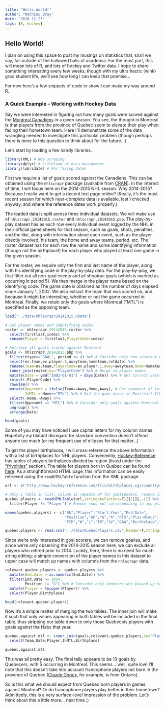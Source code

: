 ```yaml
---
title: "Hello World!"
author: "Mathieu Bray"
date: "2016-12-23"
tags: [R, hockey]
---
```


## Hello World!

I plan on using this space to post my musings on statistics that, shall we say, fall outside of the hallowed halls of academia. For the most part, this will mean lots of R, and lots of hockey and Twitter data. I hope to share something interesting every few weeks, though with my ultra hectic (wink) grad student life, we'll see how long I can keep that promise...

For now here's a few snippets of code to show I can make my way around R. 

### A Quick Example - Working with Hockey Data

Say we were interested in figuring out how many goals were scored against the [Montreal Canadiens](https://www.nhl.com/canadiens) in a given season. You see, the thought in Montreal is that players from the province of Quebec seem to elevate their play when facing their hometown team. Here I'll demonstrate some of the data wrangling needed to investigate this particular problem (though perhaps there is more to this question to think about for the future...)

Let's start by loading a few handy libraries.


```r
library(XML) # Web scraping
library(dplyr) # Lifeblood of data management
library(lubridate) # For fixing dates
```

First we require a list of goals scored against the Canadiens. This can be obtained using the `nhlscrapr` package (available from [CRAN](https://cran.r-project.org/web/packages/nhlscrapr/index.html)). In the interest of time, I will focus here on the 2014-2015 NHL season. Why 2014-2015? Because I really want to get a decent test page online? (Really, it's the most recent season for which near-complete data is available, last I checked anyway, and where the reference dates work properly.)

The loaded data is split across three individual datasets. We will make use of `nhlscrapr.20142015.roster` and `nhlscrapr.20142015.pbp`. The play-by-play dataset has as each row every individual event logged by the NHL in their official game sheets for that season, such as goals, shots, penalties, and the like, along with information about each event, such as the player directly involved, his team, the home and away teams, period, etc. The roster dataset has for each row the name and some identifying information (though not the birthplace!) for each player who played at least one game in the given season. 

For the roster, we require only the first and last name of the player, along with his identifying code in the play-by-play data. For the play-by-play, we first filter out all non-goal events and all shootout goals (which is marked as occurring in period 5). We then merge in the player name based on the identifying code. The game date is obtained as the number of days elapsed since January 1, 2002. We also extract the team that was scored on, and, because it might be interesting, whether or not the game occurred in Montreal. Finally, we retain only the goals where Montreal ("MTL") is specified as the opposing team.

```r

load("../data/nhlscrapr20142015.RData")

# Get player names and identifying codes 
roster <- nhlscrapr.20142015.roster %>% 
  select(firstlast,index) %>%
  rename(Player = firstlast,PlayerCode=index)

# Retrieve all goals scored against Montreal
goals <- nhlscrapr.20142015.pbp %>% 
  filter(etype=="GOAL", period <= 4) %>% # Consider only non-shootout goals
  select(ev.team,ev.player.1,awayteam,hometeam,refdate) %>%
  rename(Team=ev.team,PlayerCode=ev.player.1,Away=awayteam,Home=hometeam,Date=refdate) %>%
  inner_join(roster,by="PlayerCode") %>% # Merge in player names
  mutate(Date = ymd("2002-01-01") + days(Date)) %>% # Get correct date
  select(-PlayerCode) %>%
  rowwise() %>%
  mutate(Opponent = ifelse(Team==Away,Home,Away), # Get opponent of team that scored
         InMTL = Home=="MTL") %>% # Did the game occur in Montreal? T/F
  select(-Home,-Away) %>%
  filter(Opponent == "MTL") %>% # Consider only goals against Montreal
  ungroup() %>%
  arrange(Date)

head(goals)

```

Some of you may have noticed I use capital letters for my column names. Hopefully my blatant disregard for standard convention doesn't offend anyone too much (or my frequent use of ellipses for that matter...)

To get the player birthplaces, I will cross-reference the above information with a list of birthplaces for NHL players. Conveniently, [Hockey-Reference](http://www.hockey-reference.com/) has tables of players birthplaces divided by region (listed under the ["frivolities"](http://www.hockey-reference.com/friv/) section). The table for players born in Quebec can be found [here](http://www.hockey-reference.com/friv/birthplaces.cgi?country=CA&province=QC&state=). As a straightforward HTML page, this information can be easily retrieved using the `readHTMLTable` function from the XML package.


```r
url <- c("http://www.hockey-reference.com/friv/birthplaces.cgi?country=CA&province=QC&state=")

# Only 1 Table in list, column 12 repeats GP for goaltenders, remove it as the column name is the same as the previous and causes issues
quebec.players <- readHTMLTable(url,stringsAsFactors=F)[[1]][,-12] %>% 
  filter(Player != "Player") # Remove rows not corresponding to any player

names(quebec.players) <- c("Rk","Player","Start.Year","End.Date",
                           "Position","GP","G","A","PTS","Plus-Minus",
                           "PIM","W","L","TO","SV","GAA","Birthplace","Birth.Date","Death.Date")


```

```r
quebec.players <- read.csv("../data/QuebecPlayers.csv",header=T,stringsAsFactors=F)

```

Since we're only interested in goal scorers, we can remove goalies, and since we're only observing the 2014-2015 season here, we can exclude all players who retired prior to 2014. Luckily, here, there is no need for much string editing; a simple conversion of the player names in this dataset to upper case will match up names with columns from the `nhlscrapr` data.

```r
relevant.quebec.players <- quebec.players %>% 
  mutate(End.Date = as.numeric(End.Date)) %>%
  filter(End.Date >= 2014,
         Position != "G") %>% # Consider only shooters who played up to to 2014-2015 season
  mutate(Player = toupper(Player)) %>%
  select(Player,Birthplace)

head(relevant.quebec.players)

```

Now it's a simple matter of merging the two tables. The inner join will make it such that only values appearing in both tables will be included in the final table, thus stripping our table down to only those Quebecois players with goals against the Habs that year.

```r

quebec.against.mtl <- inner_join(goals,relevant.quebec.players,by="Player") %>%
  select(Team,Date,Player,InMTL,Birthplace)

quebec.against.mtl

```

This was all pretty easy. The final tally appears to be 10 goals by Quebecers, with 5 occurring in Montreal. This seems... well, quite low! I'll note that this doesn't take into account francophone players not born in the province of Quebec ([Claude Giroux](https://www.nhl.com/player/claude-giroux-8473512), for example, is from Ontario). 

So is this what we should expect from Quebec born players in games against Montreal? Or do francophone players play better in their hometown? Admittedly, this is a very surface-level impression of the problem. Let's think about this a little more... next time ;)



